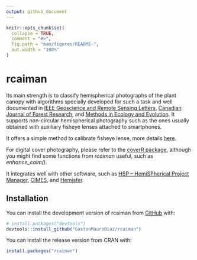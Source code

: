 ```yaml
---
output: github_document
---
```


<!-- README.md is generated from README.Rmd. Please edit that file -->

```r
knitr::opts_chunk$set(
  collapse = TRUE,
  comment = "#>",
  fig.path = "man/figures/README-",
  out.width = "100%"
)
```

# rcaiman

<!-- badges: start -->
<!-- badges: end -->

Its main strength is to classify hemispherical photographs of the plant canopy
with algorithms specially developed for such a task and well documented in [IEEE
Geoscience and Remote Sensing
Letters](https://ieeexplore.ieee.org/document/7103294?arnumber=7103294),
[Canadian Journal of Forest
Research](https://cdnsciencepub.com/doi/full/10.1139/cjfr-2018-0006), and 
[Methods in Ecology and 
Evolution](https://besjournals.onlinelibrary.wiley.com/doi/10.1111/2041-210X.14059). 
It supports non-circular hemispherical photography such as the ones usually
obtained with auxiliary fisheye lenses attached to smartphones.

It offers a simple method to calibrate fisheye lense, more details [here](https://www.sciencedirect.com/science/article/abs/pii/S0168192324001357?via%3Dihub).

For digital cover photography, please refer to the [coverR
package](https://link.springer.com/article/10.1007/s00468-022-02338-5), although
you might find some functions from *rcaiman* useful, such as *enhance_caim()*.

It integrates well with other software, such as [HSP – HemiSPherical Project Manager](http://scorpion.aai.ee/~lang/HSP/),
[CIMES](http://jmnw.free.fr/), and
[Hemisfer](https://www.schleppi.ch/patrick/hemisfer/).


## Installation

You can install the development version of rcaiman from [GitHub](https://github.com/) with:

``` r
# install.packages("devtools")
devtools::install_github("GastonMauroDiaz/rcaiman")
```

You can install the release version from CRAN with:

``` r
install.packages("rcaiman")
```
